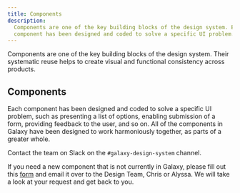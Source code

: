 ```yaml
---
title: Components
description:
  Components are one of the key building blocks of the design system. Each
  component has been designed and coded to solve a specific UI problem.
---
```




<PageDescription>

Components are one of the key building blocks of the design system. Their
systematic reuse helps to create visual and functional consistency across
products.

</PageDescription>

## Components

Each component has been designed and coded to solve a specific UI problem, such
as presenting a list of options, enabling submission of a form, providing
feedback to the user, and so on. All of the components in Galaxy have been
designed to work harmoniously together, as parts of a greater whole.

Contact the team on Slack on the ```#galaxy-design-system``` channel. 

If you need a new component that is not currently in Galaxy, please fill out this <a href="https://docs.google.com/document/d/1heu6QMCxnE8Hnu1AtyucOzcduhUYSyDmg5SEj05Rqb0/edit">form</a> and email it over to the Design Team, Chris or Alyssa. We will take a look at your request and get back to you.

<ComponentOverview />
